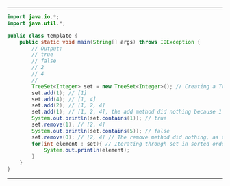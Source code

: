 

---

<CodeSurfer theme={CSTheme}>

```java title="Sets Example"
import java.io.*;
import java.util.*;

public class template {
    public static void main(String[] args) throws IOException {
    	// Output:
    	// true
    	// false
    	// 2
    	// 4
    	// 
        TreeSet<Integer> set = new TreeSet<Integer>(); // Creating a TreeSet
        set.add(1); // [1]
        set.add(4); // [1, 4]
        set.add(2); // [1, 2, 4]
        set.add(1); // [1, 2, 4], the add method did nothing because 1 was already in the set
        System.out.println(set.contains(1)); // true
        set.remove(1); // [2, 4]
        System.out.println(set.contains(5)); // false
        set.remove(0); // [2, 4] // The remove method did nothing, as the element did not exist
        for(int element : set){ // Iterating through set in sorted order
        	System.out.println(element);
        }
    }
}
```

</CodeSurfer>

---
